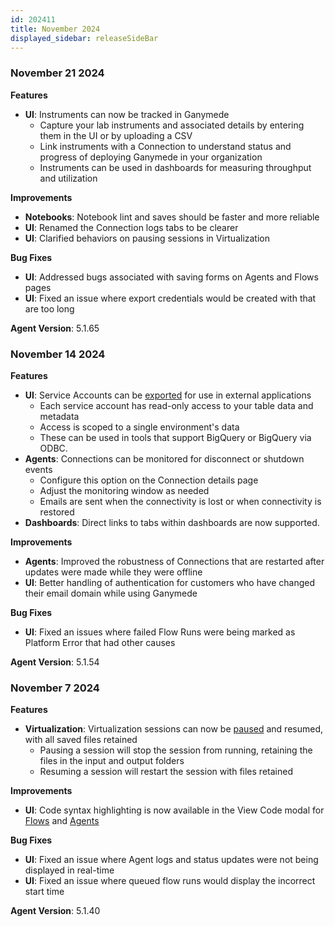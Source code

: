 ```yaml
---
id: 202411
title: November 2024
displayed_sidebar: releaseSideBar
---
```


### November 21 2024

**Features**
- **UI**: Instruments can now be tracked in Ganymede
    - Capture your lab instruments and associated details by entering them in the UI or by uploading a CSV
    - Link instruments with a Connection to understand status and progress of deploying Ganymede in your organization
    - Instruments can be used in dashboards for measuring throughput and utilization

**Improvements**
- **Notebooks**: Notebook lint and saves should be faster and more reliable
- **UI**: Renamed the Connection logs tabs to be clearer
- **UI**: Clarified behaviors on pausing sessions in Virtualization

**Bug Fixes**
- **UI**: Addressed bugs associated with saving forms on Agents and Flows pages
- **UI**: Fixed an issue where export credentials would be created with that are too long

**Agent Version**: 5.1.65

### November 14 2024

**Features**
- **UI**: Service Accounts can be [exported](../app/admin/ExternalPlatform#using-ganymede-to-power-external-applications) for use in external applications
    - Each service account has read-only access to your table data and metadata
    - Access is scoped to a single environment's data
    - These can be used in tools that support BigQuery or BigQuery via ODBC.
- **Agents**: Connections can be monitored for disconnect or shutdown events
    - Configure this option on the Connection details page
    - Adjust the monitoring window as needed 
    - Emails are sent when the connectivity is lost or when connectivity is restored
- **Dashboards**: Direct links to tabs within dashboards are now supported.

**Improvements**
- **Agents**: Improved the robustness of Connections that are restarted after updates were made while they were offline
- **UI**: Better handling of authentication for customers who have changed their email domain while using Ganymede

**Bug Fixes**
- **UI**: Fixed an issues where failed Flow Runs were being marked as Platform Error that had other causes

**Agent Version**: 5.1.54

### November 7 2024

**Features**
- **Virtualization**: Virtualization sessions can now be [paused](../app/virt/Virtualization#pausing-a-session) and resumed, with all saved files retained
    - Pausing a session will stop the session from running, retaining the files in the input and output folders
    - Resuming a session will restart the session with files retained

**Improvements**
- **UI**: Code syntax highlighting is now available in the View Code modal for [Flows](../app/flows/FlowEditor#historical-flow-versions) and [Agents](../app/agents/AgentMonitoring#viewing-historical-code)

**Bug Fixes**
- **UI**: Fixed an issue where Agent logs and status updates were not being displayed in real-time
- **UI**: Fixed an issue where queued flow runs would display the incorrect start time

**Agent Version**: 5.1.40
